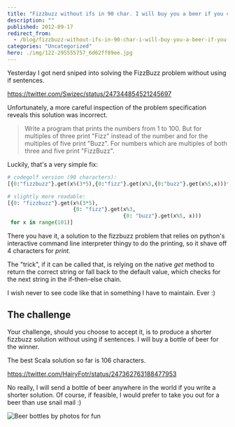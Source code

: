 ```yaml
---
title: "Fizzbuzz without ifs in 90 char. I will buy you a beer if you can do better."
description: ""
published: 2012-09-17
redirect_from:
  - /blog/fizzbuzz-without-ifs-in-90-char-i-will-buy-you-a-beer-if-you-can-do-better/swizec/5276
categories: "Uncategorized"
hero: ./img/122-295555757_6d62ff89ee.jpg
---
```


Yesterday I got nerd sniped into solving the FizzBuzz problem without using if sentences.

https://twitter.com/Swizec/status/247344854521245697

Unfortunately, a more careful inspection of the problem specification reveals this solution was incorrect.

> Write a program that prints the numbers from 1 to 100. But for multiples of three print "Fizz" instead of the number and for the multiples of five print "Buzz". For numbers which are multiples of both three and five print "FizzBuzz".

Luckily, that's a very simple fix:

```python
# codegolf version (90 characters):
[{0:"fizzbuzz"}.get(x%(3*5),{0:"fizz"}.get(x%3,{0:"buzz"}.get(x%5,x)))for x in range(101)]

# slightly more readable:
[{0: "fizzbuzz"}.get(x%(3*5),
                     {0: "fizz"}.get(x%3,
                                     {0: "buzz"}.get(x%5, x)))
 for x in range(101)]
```

There you have it, a solution to the fizzbuzz problem that relies on python's interactive command line interpreter thingy to do the printing, so it shave off 4 characters for _print_.

The "trick", if it can be called that, is relying on the native _get_ method to return the correct string or fall back to the default value, which checks for the next string in the if-then-else chain.

I wish never to see code like that in something I have to maintain. Ever :)

## The challenge

Your challenge, should you choose to accept it, is to produce a shorter fizzbuzz solution without using if sentences. I will buy a bottle of beer for the winner.

The best Scala solution so far is 106 characters.

https://twitter.com/HairyFotr/status/247362763188477953

No really, I will send a bottle of beer anywhere in the world if you write a shorter solution. Of course, if feasible, I would prefer to take you out for a beer than use snail mail :)

![Beer bottles by photos for fun](./img/122-295555757_6d62ff89ee.jpg "Beer bottles by photos for fun")
